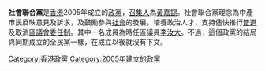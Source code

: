 {{Unreferenced|time=2021-02-21T08:12:16+00:00}}
'''社會聯合黨'''是[[香港|香港]]2005年成立的[[政黨|政黨]]，[[召集人|召集人]]為[[黃嘉錫|黃嘉錫]]。社會聯合黨理念為中產市民反映意見及訴求，及鼓勵參與[[社會|社會]]的發展，培養政治人才，支持儘快推行[[普選|普選]]及取消[[區議會|區議會]][[委任制|委任制]]。其中一名成員為時任區議員[[李汝大|李汝大]]。不過，這個政黨的結局與同期成立的全民黨一樣，在成立以後就沒有下文。

{{香港政黨}}

[[Category:香港政黨|Category:香港政黨]]
[[Category:2005年建立的政黨|Category:2005年建立的政黨]]
{{HK-poli-stub}}